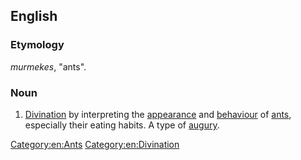 ==English==

===Etymology===
{{etyl|grc|en}} ''murmekes'', "ants".

===Noun===
{{en-noun|-}}

# [[divination|Divination]] by interpreting the [[appearance]] and [[behaviour]] of [[ant]]s, especially their eating habits. A type of [[augury]].

[[Category:en:Ants]]
[[Category:en:Divination]]